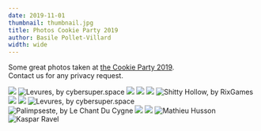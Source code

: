 ```yaml
---
date: 2019-11-01
thumbnail: thumbnail.jpg
title: Photos Cookie Party 2019
author: Basile Pollet-Villard
width: wide
---
```



Some great photos taken at [the Cookie Party 2019](/posts/2019-10-26-cookie-party/).  
Contact us for any privacy request.

<Grid columns={2} gutterSize={GutterSize.Narrow}>
  <Cell>
    <img src="photos/1DX28230.jpg" />
  </Cell>
  <Cell>
    <img
      title="Levures, by cybersuper.space"
      src="photos/1DX28215.jpg"
    />
  </Cell>
  <Cell>
    <img src="photos/1DX28179.jpg" />
  </Cell>
  <Cell>
    <img src="photos/1DX28220.jpg" />
  </Cell>
  <Cell span={2}>
    <img src="photos/1DX28186.jpg" />
  </Cell>
  <Cell>
    <img title="Shitty Hollow, by RixGames" src="photos/1DX28182.jpg" />
  </Cell>
  <Cell>
    <img src="photos/1DX28266.jpg" />
  </Cell>
  <Cell>
    <img src="photos/1DX28194.jpg" />
  </Cell>
  <Cell>
    <img
      title="Levures, by cybersuper.space"
      src="photos/1DX28184.jpg"
    />
  </Cell>
  <Cell span={2}>
    <img
      title="Palimpseste, by Le Chant Du Cygne"
      src="photos/1DX28257.jpg"
    />
  </Cell>
  <Cell>
    <img src="photos/1DX28238.jpg" />
  </Cell>
  <Cell>
    <img src="photos/1DX28249.jpg" />
  </Cell>
  <Cell>
    <img title="Mathieu Husson" src="photos/1DX28309.jpg" />
  </Cell>
  <Cell>
    <img title="Kaspar Ravel" src="photos/1DX28303.jpg" />
  </Cell>
</Grid>
